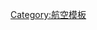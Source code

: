 {{Navbox
 | name = 起降類型
 | title = {{tsl|en|takeoff and landing|起飞和降落|起降}}类型
 | state = {{{state<includeonly>|autocollapse</includeonly>}}}
 | listclass = hlist

 | group1 = [[起飛]]
 | list1 =
* {{tsl|en|Assisted take-off|輔助起飛}}（CATO）
* {{tsl|en|Balanced field takeoff}}
* {{tsl|en|JATO}}
* [[非火箭航天发射]]
* [[中断起飞]]
* {{tsl|en|Rocket launch|火箭发射}}
* {{tsl|en|Zero-length launch|零距离发射}}（ZLL、ZLTO、ZEL、ZELL）

 | group2 = 起降
 | list2 =
* [[彈射起飛]]
* {{tsl|en|CTOL}}
* [[短距起飞阻拦回收|STOBAR]]
* {{tsl|en|STOL}}
* {{tsl|en|STOVL}}
* [[V/STOL]]
* {{tsl|en|VTHL}}/{{tsl|en|VTOHL}}
* [[垂直起降]]
* {{tsl|en|Launch and recovery cycle|起降循环周期}}
* [[垂直起降 (火箭)|VTVL]]
* {{tsl|en|VTHL}}
* {{tsl|en|HTHL}}
* {{tsl|en|HTVL}}

 | group3 = [[著陸]]
 | list3 =
* [[機腹著陸]]
* [[側風著陸]]
* {{tsl|en|Deadstick landing|滑翔降落}}
* {{tsl|en|Emergency landing|紧急着陆}}
* {{tsl|en|Forced landing|强行着陆}}
* [[硬著陸]]
* {{tsl|en|SRVL|舰载滑跑垂直降落|SRVL}}
* {{tsl|en|Short-field landing|短距离着陆}}
* {{tsl|en|Soft landing (rocketry)|软着陆 (着陆类型)|软着陆}}
* {{tsl|en|Splashdown|降落伞着陆}}
* {{tsl|en|Touch-and-go landing|着陆后连续起飞}}
* {{tsl|en|Water landing|水面着陆}}
* {{tsl|en|Floating landing platform|浮动着陆平台}}<!-- for rocket booster stages -->

}}<noinclude>
{{collapsible option}}
[[Category:航空模板]]
</noinclude>